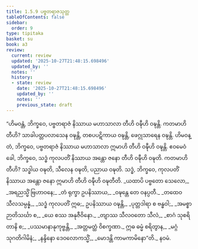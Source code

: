 ```yaml
---
title: 1.5.9 ပဗ္ဗတရာဇသုတ္တ
tableOfContents: false
sidebar:
  order: 9
type: tipitaka
basket: su
book: a3
review:
  current: review
  updated: '2025-10-27T21:48:15.698496'
  updated_by: ''
  notes: ''
  history:
  - state: review
    date: '2025-10-27T21:48:15.698496'
    updated_by: ''
    notes: ''
    previous_state: draft
---
```



<ReviewStatus review={frontmatter.review} showDetails={true} />

<HypothesisAnnotation frontmatter={frontmatter} />

<DynamicBreadcrumb />

<Division number="49" book="a3" e="ch" v="15" p="150">

<Paragraph number="292" book="a3">
“ဟိမဝန္တံ, ဘိက္ခဝေ, ပဗ္ဗတရာဇံ နိဿာယ မဟာသာလာ တီဟိ ဝဍ္ဎီဟိ ဝဍ္ဎန္တိ. ကတမာဟိ တီဟိ? သာခါပတ္တပလာသေန ဝဍ္ဎန္တိ, တစပပဋိကာယ ဝဍ္ဎန္တိ, ဖေဂ္ဂုသာရေန ဝဍ္ဎန္တိ. ဟိမဝန္တံ, ဘိက္ခဝေ, ပဗ္ဗတရာဇံ နိဿာယ မဟာသာလာ ဣမာဟိ တီဟိ ဝဍ္ဎီဟိ ဝဍ္ဎန္တိ.
</Paragraph>

<Paragraph number="293" book="a3">
ဧဝမေဝံ ခေါ, ဘိက္ခဝေ, သဒ္ဓံ ကုလပတိံ နိဿာယ အန္တော ဇနော တီဟိ ဝဍ္ဎီဟိ ဝဍ္ဎတိ. ကတမာဟိ တီဟိ? သဒ္ဓါယ ဝဍ္ဎတိ, သီလေန ဝဍ္ဎတိ, ပညာယ ဝဍ္ဎတိ. သဒ္ဓံ, ဘိက္ခဝေ, ကုလပတိံ နိဿာယ အန္တော ဇနော ဣမာဟိ တီဟိ ဝဍ္ဎီဟိ ဝဍ္ဎတီတိ.
</Paragraph>

<Paragraph number="294" type="verses" book="a3">
_ယထာပိ ပဗ္ဗတော သေလော,_  
_အရညသ္မိံ ဗြဟာဝနေ;_  
_တံ ရုက္ခာ ဥပနိဿာယ,_  
_ဝဍ္ဎန္တေ တေ ဝနပ္ပတီ._  

</Paragraph>

<Paragraph number="295" type="verses" book="a3">
_တထေဝ သီလသမ္ပန္နံ,_  
_သဒ္ဓံ ကုလပတိံ ဣဓ;_  
ဥပနိဿာယ ဝဍ္ဎန္တိ,_  
_ပုတ္တဒါရာ စ ဗန္ဓဝါ;_  
_အမစ္စာ ဉာတိသင်္ဃာ စ,_  
_ယေ စဿ အနုဇီဝိနော._  

</Paragraph>

<Paragraph number="296" type="verses" book="a3">
_တျာဿ သီလဝတော သီလံ,_  
_စာဂံ သုစရိတာနိ စ;_  
_ပဿမာနာနုကုဗ္ဗန္တိ,_  
_အတ္တမတ္ထံ ဝိစက္ခဏာ._  

</Paragraph>

<Paragraph number="297" type="verses" book="a3">
ဣဓ ဓမ္မံ စရိတွာန,_  
_မဂ္ဂံ သုဂတိဂါမိနံ;_  
_နန္ဒိနော ဒေဝလောကသ္မိံ,_  
_မောဒန္တိ ကာမကာမိနော”တိ._  


</Paragraph>
</Division>

<Paragraph number="298" type="center" book="a3">
နဝမံ.
</Paragraph>